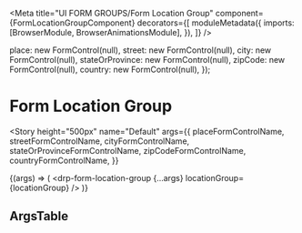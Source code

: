 


<Meta
  title="UI FORM GROUPS/Form Location Group"
  component={FormLocationGroupComponent}
  decorators={[
    moduleMetadata({
      imports: [BrowserModule, BrowserAnimationsModule],
    }),
  ]}
/>

  place: new FormControl(null),
  street: new FormControl(null),
  city: new FormControl(null),
  stateOrProvince: new FormControl(null),
  zipCode: new FormControl(null),
  country: new FormControl(null),
});

# Form Location Group

<Story
  height="500px"
  name="Default"
  args={{
    placeFormControlName,
    streetFormControlName,
    cityFormControlName,
    stateOrProvinceFormControlName,
    zipCodeFormControlName,
    countryFormControlName,
  }}
>
  {(args) => (
    <drp-form-location-group {...args} locationGroup={locationGroup} />
  )}
</Story>

## ArgsTable

<ArgsTable of={FormIdentifierGroupComponent} />
